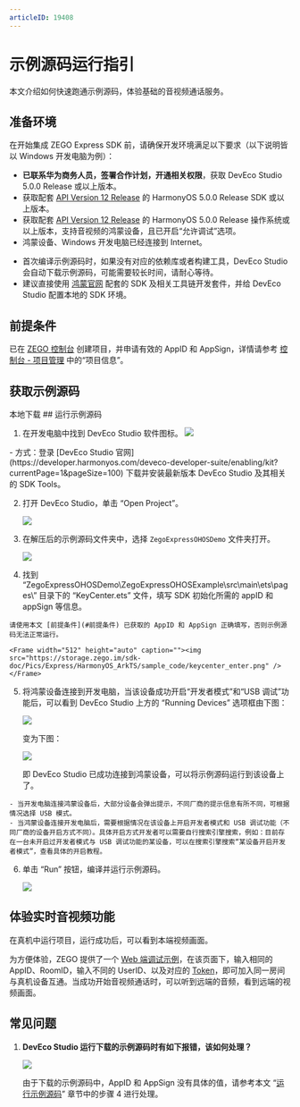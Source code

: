 ```yaml
---
articleID: 19408
---
```

# 示例源码运行指引

本文介绍如何快速跑通示例源码，体验基础的音视频通话服务。

## 准备环境

在开始集成 ZEGO Express SDK 前，请确保开发环境满足以下要求（以下说明皆以 Windows 开发电脑为例）：

- **已联系华为商务人员，签署合作计划，开通相关权限**，获取 DevEco Studio 5.0.0 Release 或以上版本。
- 获取配套 [API Version 12 Release](https://developer.huawei.com/consumer/cn/doc/harmonyos-references-V5/development-intro-api-V5?catalogVersion=V5) 的 HarmonyOS 5.0.0 Release SDK 或以上版本。
- 获取配套 [API Version 12 Release](https://developer.huawei.com/consumer/cn/doc/harmonyos-references-V5/development-intro-api-V5?catalogVersion=V5) 的 HarmonyOS 5.0.0 Release 操作系统或以上版本，支持音视频的鸿蒙设备，且已开启“允许调试”选项。
- 鸿蒙设备、Windows 开发电脑已经连接到 Internet。

<Note title="说明">


- 首次编译示例源码时，如果没有对应的依赖库或者构建工具，DevEco Studio 会自动下载示例源码，可能需要较长时间，请耐心等待。
- 建议直接使用 [鸿蒙官网](https://developer.huawei.com/consumer/cn/) 配套的 SDK 及相关工具链开发套件，并给 DevEco Studio 配置本地的 SDK 环境。

</Note>



## 前提条件

已在 [ZEGO 控制台](https://console.zego.im) 创建项目，并申请有效的 AppID 和 AppSign，详情请参考 [控制台 - 项目管理](/console/project-info) 中的“项目信息”。

## 获取示例源码
<Card title="示例源码" href="https://storage.zego.im/express/example/video/ohos_ets/ZegoExpressDemo_ohos_ets.zip" target="_blank">
本地下载
</Card>
## 运行示例源码

1. 在开发电脑中找到 DevEco Studio 软件图标。
   <Frame width="512" height="auto" caption=""><img src="https://storage.zego.im/sdk-doc/Pics/HarmonyOS/ExpressSDK/SampleRunningGuide/open_deveco_studio.png" /></Frame>

  <Accordion title="在开发电脑上安装 DevEco Studio 的方式" defaultOpen="false">
- 方式：登录 [DevEco Studio 官网](https://developer.harmonyos.com/deveco-developer-suite/enabling/kit?currentPage=1&pageSize=100) 下载并安装最新版本 DevEco Studio 及其相关的 SDK Tools。
</Accordion>

2. 打开 DevEco Studio，单击 “Open Project”。

    <Frame width="512" height="auto" caption=""><img src="https://storage.zego.im/sdk-doc/Pics/Express/HarmonyOS_ArkTS/sample_code/open_deveco_studio_win.png" /></Frame>

3. 在解压后的示例源码文件夹中，选择 `ZegoExpressOHOSDemo` 文件夹打开。

    <Frame width="512" height="auto" caption=""><img src="https://storage.zego.im/sdk-doc/Pics/Express/HarmonyOS_ArkTS/sample_code/open_demo_project.png" /></Frame>

4. 找到 “ZegoExpressOHOSDemo\ZegoExpressOHOSExample\src\main\ets\pages\” 目录下的 “KeyCenter.ets” 文件，填写 SDK 初始化所需的 appID 和 appSign 等信息。

<Warning title="注意">


    请使用本文 [前提条件](#前提条件) 已获取的 AppID 和 AppSign 正确填写，否则示例源码无法正常运行。

</Warning>



    <Frame width="512" height="auto" caption=""><img src="https://storage.zego.im/sdk-doc/Pics/Express/HarmonyOS_ArkTS/sample_code/keycenter_enter.png" /></Frame>

5. 将鸿蒙设备连接到开发电脑，当该设备成功开启“开发者模式”和“USB 调试”功能后，可以看到 DevEco Studio 上方的 “Running Devices” 选项框由下图：

    <Frame width="512" height="auto" caption=""><img src="https://storage.zego.im/sdk-doc/Pics/Express/HarmonyOS_ArkTS/sample_code/deveco_no_device.png" /></Frame>

    变为下图：

    <Frame width="512" height="auto" caption=""><img src="https://storage.zego.im/sdk-doc/Pics/Express/HarmonyOS_ArkTS/sample_code/deveco_device_list.png" /></Frame>

    即 DevEco Studio 已成功连接到鸿蒙设备，可以将示例源码运行到该设备上了。

<Note title="说明">


    - 当开发电脑连接鸿蒙设备后，大部分设备会弹出提示，不同厂商的提示信息有所不同，可根据情况选择 USB 模式。
    - 当鸿蒙设备连接开发电脑后，需要根据情况在该设备上开启开发者模式和 USB 调试功能（不同厂商的设备开启方式不同）。具体开启方式开发者可以需要自行搜索引擎搜索，例如：目前存在一台未开启过开发者模式与 USB 调试功能的某设备，可以在搜索引擎搜索“某设备开启开发者模式”，查看具体的开启教程。

</Note>



6. 单击 “Run” 按钮，编译并运行示例源码。

    <Frame width="512" height="auto" caption=""><img src="https://storage.zego.im/sdk-doc/Pics/Express/HarmonyOS_ArkTS/sample_code/deveco_device_run.png" /></Frame>

## 体验实时音视频功能

在真机中运行项目，运行成功后，可以看到本端视频画面。

为方便体验，ZEGO 提供了一个 [Web 端调试示例](https://zegodev.github.io/zego-express-webrtc-sample/assistDev/index.html)，在该页面下，输入相同的 AppID、RoomID，输入不同的 UserID、以及对应的 [Token](/console/development-assistance/temporary-token)，即可加入同一房间与真机设备互通。当成功开始音视频通话时，可以听到远端的音频，看到远端的视频画面。


## 常见问题

1. **DevEco Studio 运行下载的示例源码时有如下报错，该如何处理？**

    <Frame width="512" height="auto" caption=""><img src="https://storage.zego.im/sdk-doc/Pics/Express/HarmonyOS_ArkTS/sample_code/deveco_no_sign_error.png" /></Frame>

    由于下载的示例源码中，AppID 和 AppSign 没有具体的值，请参考本文 “[运行示例源码](!DownloadDemo/DownloadDemo#1_3)” 章节中的步骤 4 进行处理。
